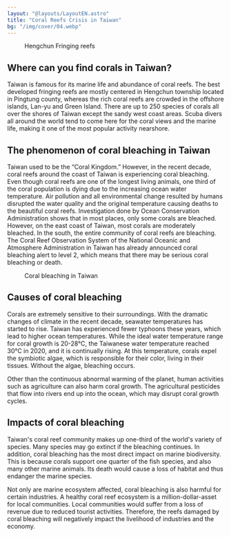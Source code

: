 ```yaml
---
layout: "@layouts/LayoutEN.astro"
title: "Coral Reefs Crisis in Taiwan"
bg: "/img/cover/04.webp"
---
```



<Figure mode="float-right" img={import("../../assets/img/04-3/Untitled.png")} alt="">Hengchun Fringing reefs</Figure>

## Where can you find corals in Taiwan?

Taiwan is famous for its marine life and abundance of coral reefs. The best developed fringing reefs are mostly centered in Hengchun township located in Pingtung county, whereas the rich coral reefs are crowded in the offshore islands, Lan-yu and Green Island. There are up to 250 species of corals all over the shores of Taiwan except the sandy west coast areas. Scuba divers all around the world tend to come here for the coral views and the marine life, making it one of the most popular activity nearshore. 

## The phenomenon of coral bleaching in Taiwan

Taiwan used to be the “Coral Kingdom.” However, in the recent decade, coral reefs around the coast of Taiwan is experiencing coral bleaching. Even though coral reefs are one of the longest living animals, one third of the coral population is dying due to the increasing ocean water temperature. Air pollution and all environmental change resulted by humans disrupted the water quality and the original temperature causing deaths to the beautiful coral reefs.  Investigation done by Ocean Conservation Administration shows that in most places, only some corals are bleached. However, on the east coast of Taiwan, most corals are moderately bleached. In the south, the entire community of coral reefs are bleaching. The Coral Reef Observation System of the National Oceanic and Atmosphere Administration in Taiwan has already announced coral bleaching alert to level 2, which means that there may be serious coral bleaching or death. 

<Figure mode="float-left" img={import("../../assets/img/04-3/Untitled 1.png")} alt="">Coral bleaching in Taiwan</Figure>

## Causes of coral bleaching

Corals are extremely sensitive to their surroundings. With the dramatic changes of climate in the recent decade, seawater temperatures has started to rise. Taiwan has experienced fewer typhoons these years, which lead to higher ocean temperatures. While the ideal water temperature range for coral growth is 20-28°C, the Taiwanese water temperature reached 30°C in 2020, and it is continually rising. At this temperature, corals expel the symbiotic algae, which is responsible for their color, living in their tissues. Without the algae, bleaching occurs.

Other than the continuous abnormal warming of the planet, human activities such as agriculture can also harm coral growth. The agricultural pesticides that flow into rivers end up into the ocean, which may disrupt coral growth cycles. 

## Impacts of coral bleaching

Taiwan's coral reef community makes up one-third of the world's variety of species. Many species may go extinct if the bleaching continues. In addition, coral bleaching has the most direct impact on marine biodiversity. This is because corals support one quarter of the fish species, and also many other marine animals. Its death would cause a loss of habitat and thus endanger the marine species. 

Not only are marine ecosystem affected, coral bleaching is also harmful for certain industries. A healthy coral reef ecosystem is a million-dollar-asset for local communities. Local communities would suffer from a loss of revenue due to reduced tourist activities. Therefore, the reefs damaged by coral bleaching will negatively impact the livelihood of industries and the economy. 

